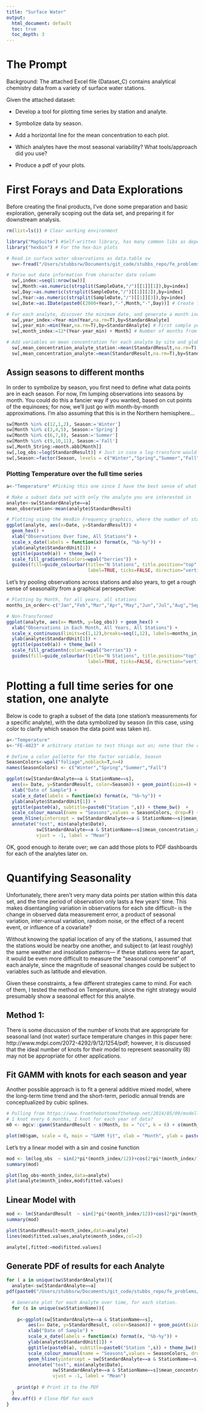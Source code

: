 ```yaml
---
title: "Surface Water"
output:
  html_document: default
  toc: true
  toc_depth: 3 
---
```


# The Prompt 

Background: The attached Excel file (Dataset_C) contains analytical chemistry data from a variety of surface water stations. 
 
Given the attached dataset:

* Develop a tool for plotting time series by station and analyte.

* Symbolize data by season.

* Add a horizontal line for the mean concentration to each plot.

* Which analytes have the most seasonal variability?  What tools/approach did you use?

* Produce a pdf of your plots.


# First Forays and Data Explorations

Before creating the final products, I've done some preparation and basic exploration, generally scoping out the data set, and preparing it for downstream analysis. 

```r
rm(list=ls()) # Clear working environment

library("MapSuite") #Self-written library, has many common libs as dependencies
library("hexbin") # For the hex-bin plots

# Read in surface water observations as data.table sw
  sw<-fread("/Users/stubbsrw/Documents/git_code/stubbs_repo/fe_problems/data/Dataset_C.csv")

# Parse out date information from character date column
  sw[,index:=seq(1:nrow(sw))]
  sw[,Month:=as.numeric(strsplit(SampleDate,"/")[[1]][1]),by=index] 
  sw[,Day:=as.numeric(strsplit(SampleDate,"/")[[1]][2]),by=index]
  sw[,Year:=as.numeric(strsplit(SampleDate,"/")[[1]][3]),by=index]
  sw[,Date:=as.IDate(paste0((2000+Year),"-",Month,"-",Day))] # Create formal column of integer-date

# For each analyte, discover the minimum date, and generate a month index from that date:
  sw[,year_index:=Year-min(Year,na.rm=T),by=StandardAnalyte]
  sw[,year_min:=min(Year,na.rm=T),by=StandardAnalyte] # First sample year, calculated by each analyte
  sw[,month_index:=12*(Year-year_min) + Month] # Number of months from the start of the samples

# Add variables on mean concentration for each analyte by site and globally/for all samples
  sw[,mean_concentration_analyte_station:=mean(StandardResult,na.rm=T),by=list(StationName,StandardAnalyte)]
  sw[,mean_concentration_analyte:=mean(StandardResult,na.rm=T),by=StandardAnalyte]
```

## Assign seasons to different months

In order to symbolize by season, you first need to define what data points are in each season. For now, I'm lumping observations into seasons by month. You could do this a fancier way if you wanted, based on cut points of the equinoxes; for now, we'll just go with month-by-month approximations. I'm also assuming that this is in the Northern hemisphere...


```r
sw[Month %in% c(12,1,2), Season:='Winter']
sw[Month %in% c(3,4,5), Season:='Spring']
sw[Month %in% c(6,7,8), Season:='Summer']
sw[Month %in% c(9,10,11), Season:='Fall']
sw[,Month_String:=month.abb[Month]]
sw[,log_obs:=log(StandardResult)] # Just in case a log-transform would be more informative, although NaNs will exist where the observation is negative
sw[,Season:=factor(Season, levels = c("Winter","Spring","Summer","Fall"))] # Defining Season as a factor variable
```

### Plotting Temperature over the full time series

```r
a<-"Temperature" #Picking this one since I have the best sense of what it "should" or "could" be per season

# Make a subset data set with only the analyte you are interested in
analyte<-sw[StandardAnalyte==a]
mean_observation<-mean(analyte$StandardResult)

# Plotting using the HexBin Frequency graphics, where the number of stations with an observation in that category is essentially heat-mapped
ggplot(analyte, aes(x=Date, y=StandardResult)) + 
  geom_hex() + 
  xlab("Observations Over Time, All Stations") + 
  scale_x_date(labels = function(x) format(x, "%b-%y")) + 
  ylab(analyte$StandardUnit[1]) + 
  ggtitle(paste0(a)) + theme_bw() + 
  scale_fill_gradientn(colors=wpal("berries")) +
  guides(fill=guide_colourbar(title="N Stations", title.position="top", barheight=10, barwidth=1,
                              label=TRUE, ticks=FALSE, direction="vertical")) 
```

Let's try pooling observations across stations and also years, to get a rough sense of seasonality from a graphical persepective: 
```r
# Plotting by Month, for all years, all stations 
months_in_order<-c("Jan","Feb","Mar","Apr","May","Jun","Jul","Aug","Sep","Oct","Nov","Dec")

# Non-Transformed
ggplot(analyte, aes(x= Month, y=log_obs)) + geom_hex() + 
  xlab("Observations in Each Month, All Years, All Stations") + 
  scale_x_continuous(limits=c(1,12),breaks=seq(1,12), labels=months_in_order) +
  ylab(analyte$StandardUnit[1]) + 
  ggtitle(paste0(a)) + theme_bw() + 
  scale_fill_gradientn(colors=wpal("berries")) +
  guides(fill=guide_colourbar(title="N Stations", title.position="top", barheight=10, barwidth=1,
                              label=TRUE, ticks=FALSE, direction="vertical")) 
```

# Plotting a full time series for one station, one analyte

Below is code to graph a subset of the data (one station's measurements for a specific analyte), with the data symbolized by season (in this case, using color to clarify which season the data point was taken in).

```r
a<-"Temperature"
s<-"FE-4023" # arbitrary station to test things out on; note that the data set analyte is already set to be Temperature.

# Define a color pallette for the factor variable, Season
SeasonColors<-wpal("foliage",noblack=T,n=4)
names(SeasonColors) <- c("Winter","Spring","Summer","Fall")

ggplot(sw[StandardAnalyte==a & StationName==s], 
  aes(x= Date, y=StandardResult, color=Season)) + geom_point(size=4) + 
  xlab("Date of Sample") + 
  scale_x_date(labels = function(x) format(x, "%b-%y")) + 
  ylab(analyte$StandardUnit[1]) + 
  ggtitle(paste0(a), subtitle=paste0("Station ",s)) + theme_bw()  + 
  scale_colour_manual(name = "Seasons",values = SeasonColors, drop=F) +
  geom_hline(yintercept = sw[StandardAnalyte==a & StationName==s]$mean_concentration_analyte_station[1]) + 
  annotate("text", min(analyte$Date), 
           sw[StandardAnalyte==a & StationName==s]$mean_concentration_analyte_station[1], 
           vjust = -1, label = "Mean")

```

OK, good enough to iterate over; we can add those plots to PDF dashboards for each of the analytes later on.

# Quantifying Seasonality

Unfortunately, there aren't very many data points per station within this data set, and the time period of observation only lasts a few years' time. This makes disentangling variation in observations for each site difficult-- is the change in observed data measurement error, a product of seasonal variation, inter-annual variation, random noise, or the effect of a recent event, or influence of a covariate? 

Without knowing the spatial location of any of the stations, I assumed that the stations would be nearby one another, and subject to (at least roughly) the same weather and insolation patterns--- if these stations were far apart, it would be even more difficult to measure the "seasonal component" of each analyte, since the magnitude of seasonal changes could be subject to variables such as latitude and elevation. 

Given these constraints, a few different strategies came to mind. For each of them, I tested the method on Temperature, since the right strategy would presumably show a seasonal effect for this analyte. 

## Method 1: 

There is some discussion of the number of knots that are appropriate for seasonal land (not water) surface temperature changes in this paper here: http://www.mdpi.com/2072-4292/9/12/1254/pdf; however, it is discussed that the ideal number of knots for their model to represent seasonality (8) may not be appropriate for other applications. 


## Fit GAMM with knots for each season and year

Another possible approach is to fit a general additive mixed model, where the long-term time trend and the short-term, periodic annual trends are conceptualized by cubic splines. 

```r
# Pulling from https://www.fromthebottomoftheheap.net/2014/05/09/modelling-seasonal-data-with-gam/
# 1 knot every 6 months, 1 knot for each year of data?
m0 <- mgcv::gamm(StandardResult ~ s(Month, bs = "cc", k = 6) + s(month_index, k = 3) + as.factor(StationName), data = analyte)

plot(m0$gam, scale = 0, main = "GAMM fit", xlab = "Month", ylab = paste0(a," Seasonal Effect"))

```

Let's try a linear model with a sin and cosine function

```r
mod <- lm(log_obs  ~ sin(2*pi*(month_index/12))+cos(2*pi*(month_index/12))+StationName,data=analyte)
summary(mod)

plot(log_obs~month_index,data=analyte)
plot(analyte$month_index,mod$fitted.values)
```
## Linear Model with 

```r
mod <- lm(StandardResult  ~ sin(2*pi*(month_index/12))+cos(2*pi*(month_index/12))+StationName+Year,data=analyte)
summary(mod)

plot(StandardResult~month_index,data=analyte)
lines(mod$fitted.values,analyte$month_index,col=2)

analyte[,fitted:=mod$fitted.values]
```



## Generate PDF of results for each Analyte


```r
for ( a in unique(sw$StandardAnalyte)){
  analyte<-sw[StandardAnalyte==a] 
pdf(paste0("/Users/stubbsrw/Documents/git_code/stubbs_repo/fe_problems/results/surface_temperature/",a,".pdf"))

  # Generate plot for each Analyte over time, for each station. 
  for (s in unique(sw$StationName)){
  
    p<-ggplot(sw[StandardAnalyte==a & StationName==s], 
        aes(x= Date, y=StandardResult, color=Season)) + geom_point(size=4) + 
        xlab("Date of Sample") + 
        scale_x_date(labels = function(x) format(x, "%b-%y")) + 
        ylab(analyte$StandardUnit[1]) + 
        ggtitle(paste0(a), subtitle=paste0("Station ",s)) + theme_bw()  + 
        scale_colour_manual(name = "Seasons",values = SeasonColors, drop=F) +
        geom_hline(yintercept = sw[StandardAnalyte==a & StationName==s]$mean_concentration_analyte_station[1]) + 
        annotate("text", min(analyte$Date), 
                 sw[StandardAnalyte==a & StationName==s]$mean_concentration_analyte_station[1], 
                 vjust = -1, label = "Mean")
    
    print(p) # Print it to the PDF
  }
  dev.off() # Close PDF for each 
}
```